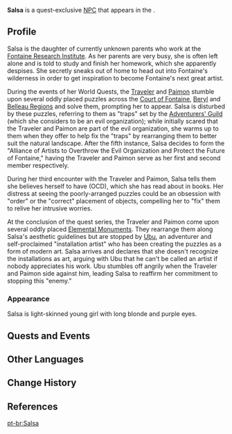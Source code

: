 {{Character Infobox
|type             = Quest NPC
|image            = NPC Salsa.png
|realname         = <!-- Optional, if different from in-game name -->
|deceased         = <!-- Past (for deceased prior to events of the game) or free response -->
|region           = Fontaine
|location         = Fontaine
|affiliation       = 
|title            = 

|ancestry         = <!-- Clan/family -->
|father           = 
|mother           = 
|spouse           = 
|sibling          = 
|child            = 
|relative         = 

|voiceEN          = 
|voiceCN          = 
|voiceJP          = 
|voiceKR          = 
|dialoguereward   = 
}}
'''Salsa''' is a quest-exclusive [[NPC]] that appears in the {{Quest|Good Stuff, but Terrible Taste (Belleau Region)}}.

==Profile==
Salsa is the daughter of currently unknown parents who work at the [[Fontaine Research Institute]]. As her parents are very busy, she is often left alone and is told to study and finish her homework, which she apparently despises. She secretly sneaks out of home to head out into Fontaine's wilderness in order to get inspiration to become Fontaine's next great artist.

During the events of her World Quests, the [[Traveler]] and [[Paimon]] stumble upon several oddly placed puzzles across the [[Court of Fontaine Region|Court of Fontaine]], [[Beryl Region|Beryl]] and [[Belleau Region]]s and solve them, prompting her to appear. Salsa is disturbed by these puzzles, referring to them as "traps" set by the [[Adventurers' Guild]] (which she considers to be an evil organization); while initially scared that the Traveler and Paimon are part of the evil organization, she warms up to them when they offer to help fix the "traps" by rearranging them to better suit the natural landscape. After the fifth instance, Salsa decides to form the "Alliance of Artists to Overthrow the Evil Organization and Protect the Future of Fontaine," having the Traveler and Paimon serve as her first and second member respectively.

During her third encounter with the Traveler and Paimon, Salsa tells them she believes herself to have {{w|Obsessive-compulsive disorder|Obsessive-Compulsive Disorder}} (OCD), which she has read about in books. Her distress at seeing the poorly-arranged puzzles could be an obsession with "order" or the "correct" placement of objects, compelling her to "fix" them to relive her intrusive worries.

At the conclusion of the quest series, the Traveler and Paimon come upon several oddly placed [[Elemental Monument]]s. They rearrange them along Salsa's aesthetic guidelines but are stopped by [[Ubu]], an adventurer and self-proclaimed "installation artist" who has been creating the puzzles as a form of modern art. Salsa arrives and declares that she doesn't recognize the installations as art, arguing with Ubu that he can't be called an artist if nobody appreciates his work. Ubu stumbles off angrily when the Traveler and Paimon side against him, leading Salsa to reaffirm her commitment to stopping this "enemy."

===Appearance===
Salsa is light-skinned young girl with long blonde and purple eyes.

==Quests and Events==
{{Quests and Events}}
<!--
==Idle Quotes==
{{Dialogue Start}}
: {{DIcon|Idle}} {{Tx}}
:: {{A|VO {{subst:PAGENAME}} 01.ogg}} "{{Tx}}"
{{Dialogue End}}

==Dialogue==
{{Dialogue Start}}
:'''{{subst:PAGENAME}}:''' 
:{{DIcon}}
{{Dialogue End}}
--><!--
==Event Dialogue==
===Event Name===
{{Dialogue Start}}
:'''{{subst:PAGENAME}}:'''
{{Dialogue End}}
-->
==Other Languages==
{{Other Languages|default_hidden=1
|en      = Salsa
|zhs     = 萨莎
|zhs_rm  = Sàshā
|zht     = 薩莎
|zht_rm  = Sàshā
|ja      = サルサ
|ja_rm   = Sarusa
|ko      = 사샤
|es      = Sacha
|fr      = Salsa
|ru      = Сальса
|th      = Salsa
|vi      = Salsa
|de      = Salsa
|id      = Salsa
|pt      = Sacha
|tr      = Salsa
|it      = Salsa
}}

==Change History==
{{Change History|4.0}}

==References==
{{Reflist}}

[[pt-br:Salsa]]